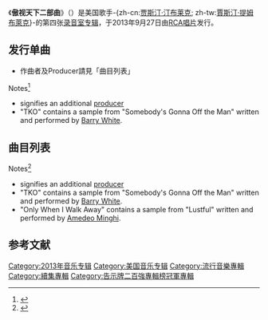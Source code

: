 {{Infobox album
| Name = 傲视天下二部曲<br>The 20/20 Experience – 2 of 2
| Type = studio
| Artist = -{zh-cn:[[贾斯汀·汀布莱克|贾斯汀·汀布莱克]]; zh-tw:[[賈斯汀·提姆布萊克|賈斯汀·提姆布萊克]]}-
| Cover = The 2020 Experience 2 of 2.png
| Border = yes
| Released = {{Start date|2013|09|27}}<!-- The first date of release goes in the infobox. -->
| Recorded = May – July 2012; Larrabee Studios ([[North_Hollywood,_Los_Angeles|North Hollywood]])
| Genre = [[Pop_music|Pop]]
| Length = 1:14:29
| Label = [[RCA_Records|RCA]]
| Producer = {{flat list|
*[[Jerome_"J-Roc"_Harmon|Jerome "J-Roc" Harmon]]
*Daniel Jones
*Rob Knox
*[[Timbaland|Timbaland]]
*Justin Timberlake
}}
| Last album = {{ubl|[[傲视天下|傲视天下]]|(2013)}}
| This album = {{ubl|'''傲视天下二部曲'''|(2013)}}
| Next album = 
| Misc = 
{{Extra album cover
| Upper caption = 豪华版 Deluxe edition
| Type = studio
| Cover = The 2020 Experience 2 of 2 (Deluxe).jpg
| Border = yes
}}
{{Singles
| Name = The 20/20 Experience – 2 of 2
| Type = Studio
| Single 1 = [[Take_Back_the_Night_(song)|Take Back the Night]]
| Single 1 date = {{Start date|2013|07|12}}
| Single 2 = [[TKO_(Justin_Timberlake_song)|TKO]]
| Single 2 date = {{Start date|2013|09|20}}
| Single 3 = [[Not_a_Bad_Thing|Not a Bad Thing]]
| Single 3 date = {{Start date|2014}}
}}}}
《'''傲视天下二部曲'''》（{{lang-en|The 20/20 Experience – 2 of 2}}）是美国歌手-{zh-cn:[[贾斯汀·汀布莱克|贾斯汀·汀布莱克]]; zh-tw:[[賈斯汀·提姆布萊克|賈斯汀·提姆布萊克]]}-的第四张[[录音室专辑|录音室专辑]]，于2013年9月27日由[[RCA唱片|RCA唱片]]发行。

== 发行单曲 ==
{{曲目表
|title1 = Take Back the Night
|note1 = 
|longnote1 = 
|writer1 =  
|music1 = 
|lyrics1 = 
|arranger1 = 
|producer1 = 
|extra1 =
|length1 = 5:53

|title2 = TKO
|note2 = 
|longnote2 = 
|music2 = 
|lyrics2 = 
|arranger2 = 
|producer2 = 
|extra2 = {{flat list|
*Timbaland
*Timberlake
*Harmon
}}
|length2 = 7:04

|title3 = Not a Bad Thing
|note3 = 
|longnote3 = 
|writer3 = 
|music3 = 
|lyrics3 = 
|arranger3 = 
|producer3 = 
|extra3 =  {{flat list|
*Timbaland
*Timberlake
*Harmon
}}
|length3 = 5:27
}}
*作曲者及Producer請見「曲目列表」
;Notes<ref name="Album Credits">{{cite album-notes |title=The 20/20 Experience – 2 of 2|artist=[[Justin_Timberlake|Justin Timberlake]] |year=2013 |format=booklet |publisher=[[RCA_Records|RCA Records]], a division of [[Sony_Music_Entertainment|Sony Music Entertainment]] |location=[[New_York_City|New York City]], NY}}</ref>
*<sup>{{note|a|a}}</sup> signifies an additional [[record_producer|producer]]
*"TKO" contains a sample from "Somebody's Gonna Off the Man" written and performed by [[Barry_White|Barry White]].

== 曲目列表 ==
{{Track listing
| extra_column = Producer(s)
| total_length = 1:14:29
| headline = 标准版

| title1 = Gimme What I Don't Know (I Want)
| writer1 = {{flat list|
*[[Justin_Timberlake|Justin Timberlake]]
*[[Timbaland|Timothy Mosley]]
*[[Jerome_"J-Roc"_Harmon|Jerome "J-Roc" Harmon]]
*[[Cocaine_80s|James Fauntleroy]]
}}
| extra1 = {{flat list|
*[[Timbaland|Timbaland]]
*Timberlake
*Harmon
}}
| length1 = 5:15

| title2 = True Blood
| writer2 = {{flat list|
*Timberlake
*Mosley
*Harmon
}}
| extra2 = {{flat list|
*Timbaland
*Timberlake
*Harmon
}}
| length2 = 9:31

| title3 = Cabaret（伴唱：[[德雷克_(歌手)|德雷克]]）
| note3 = 
| writer3 ={{flat list|
*Timberlake
*Mosley
*[[Drake_(rapper)|Aubrey Graham]]
*Harmon
*Fauntleroy
*Daniel Jones
}}
| extra3 = {{flat list|
*Timbaland
*Timberlake
*Harmon
*Jones{{ref|a|[a]}}
}}
| length3 = 4:32

| title4 = [[TKO_(Justin_Timberlake_song)|TKO]]
| writer4 = {{flat list|
*Timberlake
*Mosley
*Harmon
*Fauntleroy
*[[Barry_White|Barry White]]
}}
| extra4 = {{flat list|
*Timbaland
*Timberlake
*Harmon
}}
| length4 = 7:04

| title5 = [[Take_Back_the_Night_(song)|Take Back the Night]]
| writer5 = {{flat list|
*Timberlake
*Mosley
*Harmon
*Fauntleroy
}}
| extra5 = {{flat list|
*Timbaland
*Timberlake
*Harmon
}}
| length5 = 5:53

| title6 = Murder（伴唱：[[Jay_Z|Jay Z]]）
| note6 = 
| writer6 = {{flat list|
*Timberlake
*Mosley
*[[Jay-Z|Shawn Carter]]
*Harmon
*Fauntleroy
}}
| extra6 = {{flat list|
*Timbaland
*Timberlake
*Harmon
}}
| length6 = 5:07

| title7 = Drink You Away
| writer7 = {{flat list|
*Timberlake
*Mosley
*Harmon
*Fauntleroy
}}
| extra7 = {{flat list|
*Timbaland
*Timberlake
*Harmon
}}
| length7 = 5:31

| title8 = You Got It On
| writer8 = {{flat list|
*Timberlake
*Mosley
*Harmon
*Fauntleroy
}}
| extra8 = {{flat list|
*Timbaland
*Timberlake
*Harmon
}}
| length8 = 5:55

| title9 = Amnesia
| writer9 = {{flat list|
*Timberlake
*Mosley
*Harmon
*Fauntleroy
*Jones
}}
| extra9 = {{flat list|
*Timbaland
*Timberlake
*Harmon
*Jones{{ref|a|[a]}}
}}
| length9 = 7:04

| title10 = Only When I Walk Away
| writer10 = {{flat list|
*Timberlake
*Mosley
*Harmon
*Fauntleroy
*[[Amedeo_Minghi|Amedeo Minghi]]
}}
| extra10 = {{flat list|
*Timbaland
*Timberlake
*Harmon
}}
| length10 = 7:05

| title11 = Not a Bad Thing
| writer11 = {{flat list|
*Timberlake
*Mosley
*Harmon
*Fauntleroy
}}
| extra11 = {{flat list|
*Timbaland
*Timberlake
*Harmon
}}
| length11 = 11:28

| title12 = Pair of Wings
| note12 = [[hidden_track|hidden track]]
| writer12 = Timberlake
| extra12 = Timberlake
}}
{{Track listing
| extra_column = Producer(s)
| collapsed = yes
| total_length = 9:08
| headline = 豪华版（碟2）<ref name="Amazon deluxe 2CD">{{cite web |url=http://www.amazon.com/Justin-Timberlake-Experience-Deluxe-Version/dp/B00FMX04ME/ |title=Justin Timberlake : The 20/20 Experience Part 2 of 2 (Deluxe Version 2CDs) |publisher=[[Amazon.com|Amazon.com]] |accessdate=October 25, 2013 |archive-date=2016-03-24 |archive-url=https://web.archive.org/web/20160324130015/http://www.amazon.com/Justin-Timberlake-Experience-Deluxe-Version/dp/B00FMX04ME |dead-url=no }}</ref>

| title1 = Blindness
| writer1 = {{flat list|
*Timberlake
*Robin Tadross
*Fauntleroy
}}
| extra1 = {{flat list|
*Rob Knox
*Timberlake
}}
| length1 = 4:48

| title2 = Electric Lady
| writer2 = {{flat list|
*Timberlake
*Mosley
*Harmon
*Fauntleroy
}}
| extra2 = {{flat list|
*Timbaland
*Timberlake
*Harmon
}}
| length2 = 4:20
}}

;Notes<ref name="Album Credits">{{cite album-notes |title=The 20/20 Experience – 2 of 2|artist=[[Justin_Timberlake|Justin Timberlake]] |year=2013 |format=booklet |publisher=[[RCA_Records|RCA Records]], a division of [[Sony_Music_Entertainment|Sony Music Entertainment]] |location=[[New_York_City|New York City]], NY}}</ref>
*<sup>{{note|a|a}}</sup> signifies an additional [[record_producer|producer]]
*"TKO" contains a sample from "Somebody's Gonna Off the Man" written and performed by [[Barry_White|Barry White]].
*"Only When I Walk Away" contains a sample from "Lustful" written and performed by [[Amedeo_Minghi|Amedeo Minghi]].

== 参考文献 ==
{{Reflist|colwidth=30em}}

[[Category:2013年音乐专辑|Category:2013年音乐专辑]]
[[Category:美国音乐专辑|Category:美国音乐专辑]]
[[Category:流行音樂專輯|Category:流行音樂專輯]]
[[Category:續集專輯|Category:續集專輯]]
[[Category:告示牌二百強專輯榜冠軍專輯|Category:告示牌二百強專輯榜冠軍專輯]]